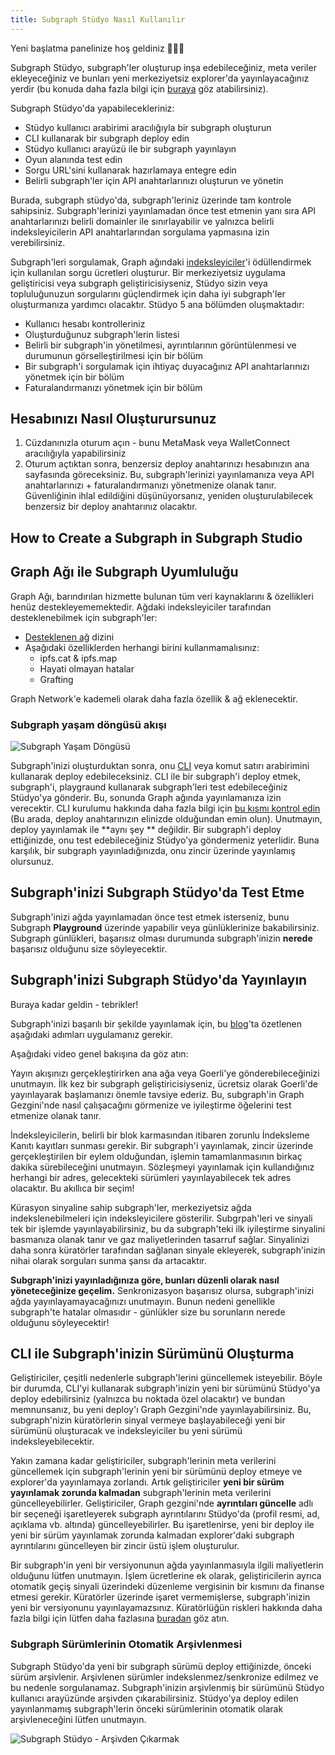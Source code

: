 ```yaml
---
title: Subgraph Stüdyo Nasıl Kullanılır
---
```


Yeni başlatma panelinize hoş geldiniz 👩🏽‍🚀

Subgraph Stüdyo, subgraph'ler oluşturup inşa edebileceğiniz, meta veriler ekleyeceğiniz ve bunları yeni merkeziyetsiz explorer'da yayınlayacağınız yerdir (bu konuda daha fazla bilgi için [buraya](/network/explorer) göz atabilirsiniz).

Subgraph Stüdyo'da yapabilecekleriniz:

- Stüdyo kullanıcı arabirimi aracılığıyla bir subgraph oluşturun
- CLI kullanarak bir subgraph deploy edin
- Stüdyo kullanıcı arayüzü ile bir subgraph yayınlayın
- Oyun alanında test edin
- Sorgu URL'sini kullanarak hazırlamaya entegre edin
- Belirli subgraph'ler için API anahtarlarınızı oluşturun ve yönetin

Burada, subgraph stüdyo'da, subgraph'leriniz üzerinde tam kontrole sahipsiniz. Subgraph'lerinizi yayınlamadan önce test etmenin yanı sıra API anahtarlarınızı belirli domainler ile sınırlayabilir ve yalnızca belirli indeksleyicilerin API anahtarlarından sorgulama yapmasına izin verebilirsiniz.

Subgraph'leri sorgulamak, Graph ağındaki [indeksleyiciler](/network/indexing)'i ödüllendirmek için kullanılan sorgu ücretleri oluşturur. Bir merkeziyetsiz uygulama geliştiricisi veya subgraph geliştiricisiyseniz, Stüdyo sizin veya topluluğunuzun sorgularını güçlendirmek için daha iyi subgraph'ler oluşturmanıza yardımcı olacaktır. Stüdyo 5 ana bölümden oluşmaktadır:

- Kullanıcı hesabı kontrolleriniz
- Oluşturduğunuz subgraph'lerin listesi
- Belirli bir subgraph'in yönetilmesi, ayrıntılarının görüntülenmesi ve durumunun görselleştirilmesi için bir bölüm
- Bir subgraph'i sorgulamak için ihtiyaç duyacağınız API anahtarlarınızı yönetmek için bir bölüm
- Faturalandırmanızı yönetmek için bir bölüm

## Hesabınızı Nasıl Oluşturursunuz

1. Cüzdanınızla oturum açın - bunu MetaMask veya WalletConnect aracılığıyla yapabilirsiniz
1. Oturum açtıktan sonra, benzersiz deploy anahtarınızı hesabınızın ana sayfasında göreceksiniz. Bu, subgraph'lerinizi yayınlamanıza veya API anahtarlarınızı + faturalandırmanızı yönetmenize olanak tanır. Güvenliğinin ihlal edildiğini düşünüyorsanız, yeniden oluşturulabilecek benzersiz bir deploy anahtarınız olacaktır.

## How to Create a Subgraph in Subgraph Studio

<VideoEmbed youtube="nGIFuC69bSA" />

## Graph Ağı ile Subgraph Uyumluluğu

Graph Ağı, barındırılan hizmette bulunan tüm veri kaynaklarını & özellikleri henüz destekleyememektedir. Ağdaki indeksleyiciler tarafından desteklenebilmek için subgraph'ler:

- [Desteklenen ağ](/developing/supported-networks) dizini
- Aşağıdaki özelliklerden herhangi birini kullanmamalısınız:
  - ipfs.cat & ipfs.map
  - Hayati olmayan hatalar
  - Grafting

Graph Network'e kademeli olarak daha fazla özellik & ağ eklenecektir.

### Subgraph yaşam döngüsü akışı

![Subgraph Yaşam Döngüsü](/img/subgraph-lifecycle.png)

Subgraph'inizi oluşturduktan sonra, onu [CLI](https://github.com/graphprotocol/graph-cli) veya komut satırı arabirimini kullanarak deploy edebileceksiniz. CLI ile bir subgraph'i deploy etmek, subgraph'i, playgraund kullanarak subgraph'leri test edebileceğiniz Stüdyo'ya gönderir. Bu, sonunda Graph ağında yayınlamanıza izin verecektir. CLI kurulumu hakkında daha fazla bilgi için [bu kısmı kontrol edin](/developing/defining-a-subgraph#install-the-graph-cli) (Bu arada, deploy anahtarınızın elinizde olduğundan emin olun). Unutmayın, deploy yayınlamak ile **aynı şey ** değildir. Bir subgraph'i deploy ettiğinizde, onu test edebileceğiniz Stüdyo'ya göndermeniz yeterlidir. Buna karşılık, bir subgraph yayınladığınızda, onu zincir üzerinde yayınlamış olursunuz.

## Subgraph'inizi Subgraph Stüdyo'da Test Etme

Subgraph'inizi ağda yayınlamadan önce test etmek isterseniz, bunu Subgraph **Playground** üzerinde yapabilir veya günlüklerinize bakabilirsiniz. Subgraph günlükleri, başarısız olması durumunda subgraph'inizin **nerede** başarısız olduğunu size söyleyecektir.

## Subgraph'inizi Subgraph Stüdyo'da Yayınlayın

Buraya kadar geldin - tebrikler!

Subgraph'inizi başarılı bir şekilde yayınlamak için, bu [blog](https://thegraph.com/blog/building-with-subgraph-studio)'ta özetlenen aşağıdaki adımları uygulamanız gerekir.

Aşağıdaki video genel bakışına da göz atın:

<VideoEmbed youtube="HfDgC2oNnwo" />

Yayın akışınızı gerçekleştirirken ana ağa veya Goerli'ye gönderebileceğinizi unutmayın. İlk kez bir subgraph geliştiricisiyseniz, ücretsiz olarak Goerli'de yayınlayarak başlamanızı önemle tavsiye ederiz. Bu, subgraph'in Graph Gezgini'nde nasıl çalışacağını görmenize ve iyileştirme öğelerini test etmenize olanak tanır.

İndeksleyicilerin, belirli bir blok karmasından itibaren zorunlu İndeksleme Kanıtı kayıtları sunması gerekir. Bir subgraph'i yayınlamak, zincir üzerinde gerçekleştirilen bir eylem olduğundan, işlemin tamamlanmasının birkaç dakika sürebileceğini unutmayın. Sözleşmeyi yayınlamak için kullandığınız herhangi bir adres, gelecekteki sürümleri yayınlayabilecek tek adres olacaktır. Bu akıllıca bir seçim!

Kürasyon sinyaline sahip subgraph'ler, merkeziyetsiz ağda indekslenebilmeleri için indeksleyicilere gösterilir. Subgrpah'leri ve sinyali tek bir işlemde yayınlayabilirsiniz, bu da subgraph'teki ilk iyileştirme sinyalini basmanıza olanak tanır ve gaz maliyetlerinden tasarruf sağlar. Sinyalinizi daha sonra küratörler tarafından sağlanan sinyale ekleyerek, subgraph'inizin nihai olarak sorguları sunma şansı da artacaktır.

**Subgraph'inizi yayınladığınıza göre, bunları düzenli olarak nasıl yöneteceğinize geçelim.** Senkronizasyon başarısız olursa, subgraph'inizi ağda yayınlayamayacağınızı unutmayın. Bunun nedeni genellikle subgraph'te hatalar olmasıdır - günlükler size bu sorunların nerede olduğunu söyleyecektir!

## CLI ile Subgraph'inizin Sürümünü Oluşturma

Geliştiriciler, çeşitli nedenlerle subgraph'lerini güncellemek isteyebilir. Böyle bir durumda, CLI'yi kullanarak subgraph'inizin yeni bir sürümünü Stüdyo'ya deploy edebilirsiniz (yalnızca bu noktada özel olacaktır) ve bundan memnunsanız, bu yeni deploy'ı Graph Gezgini'nde yayınlayabilirsiniz. Bu, subgraph'nizin küratörlerin sinyal vermeye başlayabileceği yeni bir sürümünü oluşturacak ve indeksleyiciler bu yeni sürümü indeksleyebilecektir.

Yakın zamana kadar geliştiriciler, subgraph'lerinin meta verilerini güncellemek için subgraph'lerinin yeni bir sürümünü deploy etmeye ve explorer'da yayınlamaya zorlandı. Artık geliştiriciler **yeni bir sürüm yayınlamak zorunda kalmadan** subgraph'lerinin meta verilerini güncelleyebilirler. Geliştiriciler, Graph gezgini'nde **ayrıntıları güncelle** adlı bir seçeneği işaretleyerek subgraph ayrıntılarını Stüdyo'da (profil resmi, ad, açıklama vb. altında) güncelleyebilirler. Bu işaretlenirse, yeni bir deploy ile yeni bir sürüm yayınlamak zorunda kalmadan explorer'daki subgraph ayrıntılarını güncelleyen bir zincir üstü işlem oluşturulur.

Bir subgraph'in yeni bir versiyonunun ağda yayınlanmasıyla ilgili maliyetlerin olduğunu lütfen unutmayın. İşlem ücretlerine ek olarak, geliştiricilerin ayrıca otomatik geçiş sinyali üzerindeki düzenleme vergisinin bir kısmını da finanse etmesi gerekir. Küratörler üzerinde işaret vermemişlerse, subgraph'inizin yeni bir versiyonunu yayınlayamazsınız. Küratörlüğün riskleri hakkında daha fazla bilgi için lütfen daha fazlasına [buradan](/network/curating) göz atın.

### Subgraph Sürümlerinin Otomatik Arşivlenmesi

Subgraph Stüdyo'da yeni bir subgraph sürümü deploy ettiğinizde, önceki sürüm arşivlenir. Arşivlenen sürümler indekslenmez/senkronize edilmez ve bu nedenle sorgulanamaz. Subgraph'inizin arşivlenmiş bir sürümünü Stüdyo kullanıcı arayüzünde arşivden çıkarabilirsiniz. Stüdyo'ya deploy edilen yayınlanmamış subgraph'lerin önceki sürümlerinin otomatik olarak arşivleneceğini lütfen unutmayın.

![Subgraph Stüdyo - Arşivden Çıkarmak](/img/Unarchive.png)
